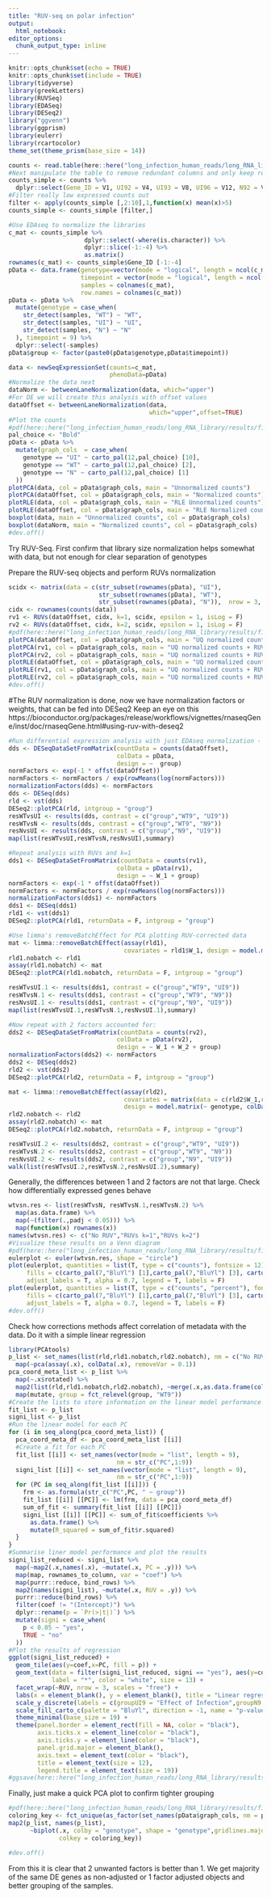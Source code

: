 ```yaml
---
title: "RUV-seq on polar infection"
output: 
  html_notebook: 
editor_options:
  chunk_output_type: inline
---
```


```r
knitr::opts_chunk$set(echo = TRUE)
knitr::opts_chunk$set(include = TRUE)
library(tidyverse)
library(greekLetters)
library(RUVSeq)
library(EDASeq)
library(DESeq2)
library("ggvenn")
library(ggprism)
library(eulerr)
library(rcartocolor)
theme_set(theme_prism(base_size = 14))
```




```r
counts <- read.table(here::here("long_infection_human_reads/long_RNA_library/data/all_reads_STAR"), header = F, sep = "\t", stringsAsFactors = F)
#Next manipulate the table to remove redundant columns and only keep relevant columns (1 columns with gene names, and the rest with counts for reverse stranded library)
counts_simple <- counts %>% 
  dplyr::select(Gene_ID = V1, UI92 = V4, UI93 = V8, UI96 = V12, N92 = V16, N93 = V20, WT96 = V24, WT91 = V28, WT94 = V32, N95 = V36)
#Filter really low expressed counts out
filter <- apply(counts_simple [,2:10],1,function(x) mean(x)>5)
counts_simple <- counts_simple [filter,]
```

```r
#Use EDAseq to normalize the libraries
c_mat <- counts_simple %>% 
                     dplyr::select(-where(is.character)) %>% 
                     dplyr::slice(-1:-4) %>% 
                     as.matrix()
rownames(c_mat) <- counts_simple$Gene_ID [-1:-4]
pData <- data.frame(genotype=vector(mode = "logical", length = ncol(c_mat)),
                    timepoint = vector(mode = "logical", length = ncol(c_mat)),
                    samples = colnames(c_mat),
                    row.names = colnames(c_mat))
pData <- pData %>% 
  mutate(genotype = case_when(
    str_detect(samples, "WT") ~ "WT",
    str_detect(samples, "UI") ~ "UI",
    str_detect(samples, "N") ~ "N"
  ), timepoint = 9) %>%
  dplyr::select(-samples)
pData$group <- factor(paste0(pData$genotype,pData$timepoint))

data <- newSeqExpressionSet(counts=c_mat,
                            phenoData=pData)
#Normalize the data next
dataNorm <- betweenLaneNormalization(data, which="upper") 
#For DE we will create this analysis with offset values
dataOffset <- betweenLaneNormalization(data,
                                       which="upper",offset=TRUE)
#Plot the counts 
#pdf(here::here("long_infection_human_reads/long_RNA_library/results/final RUV figures/EDAseq_normalization.pdf"), width = 8, height = 6)
pal_choice <- "Bold"
pData <- pData %>% 
  mutate(graph_cols  = case_when(
    genotype == "UI" ~ carto_pal(12,pal_choice) [10],
    genotype == "WT" ~ carto_pal(12,pal_choice) [2],
    genotype == "N" ~ carto_pal(12,pal_choice) [1]
  ))
plotPCA(data, col = pData$graph_cols, main = "Unnormalized counts")
plotPCA(dataOffset, col = pData$graph_cols, main = "Normalized counts")
plotRLE(data, col = pData$graph_cols, main = "RLE Unnormalized counts")
plotRLE(dataOffset, col = pData$graph_cols, main = "RLE Normalized counts")
boxplot(data, main = "Unnormalized counts", col = pData$graph_cols)
boxplot(dataNorm, main = "Normalized counts", col = pData$graph_cols)
#dev.off()
```

Try RUV-Seq. First confirm that library size normalization helps somewhat with data, but not enough for clear separation of genotypes

Prepare the RUV-seq objects and perform RUVs normalization
``` r
scidx <- matrix(data = c(str_subset(rownames(pData), "UI"),
                         str_subset(rownames(pData), "WT"),
                         str_subset(rownames(pData), "N")),  nrow = 3, byrow = T)
cidx <- rownames(counts(data))
rv1 <- RUVs(dataOffset, cidx, k=1, scidx, epsilon = 1, isLog = F)
rv2 <- RUVs(dataOffset, cidx, k=2, scidx, epsilon = 1, isLog = F)
#pdf(here::here("long_infection_human_reads/long_RNA_library/results/final RUV figures/Normalization effect on the library and RUV normalization.pdf"), width = 8, height = 6)
plotPCA(dataOffset, col = pData$graph_cols, main = "UQ normalized counts")
plotPCA(rv1, col = pData$graph_cols, main = "UQ normalized counts + RUVs with 1 k")
plotPCA(rv2, col = pData$graph_cols, main = "UQ normalized counts + RUVs with 2 k")
plotRLE(dataOffset, col = pData$graph_cols, main = "UQ normalized counts")
plotRLE(rv1, col = pData$graph_cols, main = "UQ normalized counts + RUVs with 1 k")
plotRLE(rv2, col = pData$graph_cols, main = "UQ normalized counts + RUVs with 2 k")
#dev.off()
```
#The RUV normalization is done, now we have normalization factors or weights, that can be fed into DESeq2
Keep an eye on this 
https://bioconductor.org/packages/release/workflows/vignettes/rnaseqGene/inst/doc/rnaseqGene.html#using-ruv-with-deseq2


``` r
#Run differential expression analysis with just EDAseq normalization - and no RUV
dds <- DESeqDataSetFromMatrix(countData = counts(dataOffset),
                              colData = pData,
                              design = ~  group)
normFactors <- exp(-1 * offst(dataOffset))
normFactors <- normFactors / exp(rowMeans(log(normFactors)))
normalizationFactors(dds) <- normFactors
dds <- DESeq(dds)
rld <- vst(dds)
DESeq2::plotPCA(rld, intgroup = "group")
resWTvsUI <- results(dds, contrast = c("group","WT9", "UI9"))
resWTvsN <- results(dds, contrast = c("group","WT9", "N9"))
resNvsUI <- results(dds, contrast = c("group","N9", "UI9"))
map(list(resWTvsUI,resWTvsN,resNvsUI),summary)

#Repeat analysis with RUVs and k=1
dds1 <- DESeqDataSetFromMatrix(countData = counts(rv1),
                              colData = pData(rv1),
                              design = ~ W_1 + group)
normFactors <- exp(-1 * offst(dataOffset))
normFactors <- normFactors / exp(rowMeans(log(normFactors)))
normalizationFactors(dds1) <- normFactors
dds1 <- DESeq(dds1)
rld1 <- vst(dds1)
DESeq2::plotPCA(rld1, returnData = F, intgroup = "group")

#Use limma's removeBatchEffect for PCA plotting RUV-corrected data
mat <- limma::removeBatchEffect(assay(rld1),
                                covariates = rld1$W_1, design = model.matrix(~ genotype, colData(rld1)))
rld1.nobatch <- rld1
assay(rld1.nobatch) <- mat
DESeq2::plotPCA(rld1.nobatch, returnData = F, intgroup = "group")

resWTvsUI.1 <- results(dds1, contrast = c("group","WT9", "UI9"))
resWTvsN.1 <- results(dds1, contrast = c("group","WT9", "N9"))
resNvsUI.1 <- results(dds1, contrast = c("group","N9", "UI9"))
map(list(resWTvsUI.1,resWTvsN.1,resNvsUI.1),summary)

#Now repeat with 2 factors accounted for:
dds2 <- DESeqDataSetFromMatrix(countData = counts(rv2),
                              colData = pData(rv2),
                              design = ~ W_1 + W_2 + group)
normalizationFactors(dds2) <- normFactors
dds2 <- DESeq(dds2)
rld2 <- vst(dds2)
DESeq2::plotPCA(rld2, returnData = F, intgroup = "group")

mat <- limma::removeBatchEffect(assay(rld2),
                                covariates = matrix(data = c(rld2$W_1,rld2$W_2), ncol = 2),
                                design = model.matrix(~ genotype, colData(rld2)))
rld2.nobatch <- rld2
assay(rld2.nobatch) <- mat
DESeq2::plotPCA(rld2.nobatch, returnData = F, intgroup = "group")

resWTvsUI.2 <- results(dds2, contrast = c("group","WT9", "UI9"))
resWTvsN.2 <- results(dds2, contrast = c("group","WT9", "N9"))
resNvsUI.2 <- results(dds2, contrast = c("group","N9", "UI9"))
walk(list(resWTvsUI.2,resWTvsN.2,resNvsUI.2),summary)
```

Generally, the differences between 1 and 2 factors are not that large. Check how differentially expressed genes behave
```r
wtvsn.res <- list(resWTvsN, resWTvsN.1,resWTvsN.2) %>% 
  map(as.data.frame) %>%  
  map(~(filter(.,padj < 0.05))) %>% 
  map(function(x) rownames(x))
names(wtvsn.res) <- c("No RUV","RUVs k=1","RUVs k=2")
#Visualize these results on a Venn diagram
#pdf(here::here("long_infection_human_reads/long_RNA_library/results/final RUV figures/RUV effect on DE genes between WT and EscN infection.pdf"), width = 6, height = 4)
eulerplot <- euler(wtvsn.res, shape = "circle")
plot(eulerplot, quantities = list(T, type = c("counts"), fontsize = 12), 
     fills = c(carto_pal(7,"BluYl") [1],carto_pal(7,"BluYl") [3], carto_pal(7,"BluYl") [7]),
     adjust_labels = T, alpha = 0.7, legend = T, labels = F)
plot(eulerplot, quantities = list(T, type = c("counts", "percent"), fontsize = 12), 
     fills = c(carto_pal(7,"BluYl") [1],carto_pal(7,"BluYl") [3], carto_pal(7,"BluYl") [7]),
     adjust_labels = T, alpha = 0.7, legend = T, labels = F)
#dev.off()
```

Check how corrections methods affect correlation of metadata with the data.
Do it with a simple linear regression
```r
library(PCAtools)
p_list <- set_names(list(rld,rld1.nobatch,rld2.nobatch), nm = c("No RUV", "RUVs k=1", "RUVs k=2")) %>% 
  map(~pca(assay(.x), colData(.x), removeVar = 0.1))
pca_coord_meta_list <- p_list %>% 
  map(~.x$rotated) %>% 
  map2(list(rld,rld1.nobatch,rld2.nobatch), ~merge(.x,as.data.frame(colData(.y)), by = 0)) %>% 
  map(mutate, group = fct_relevel(group, "WT9"))
#Create the lists to store information on the linear model performance
fit_list <- p_list
signi_list <- p_list
#Run the linear model for each PC
for (i in seq_along(pca_coord_meta_list)) {
  pca_coord_meta_df <- pca_coord_meta_list [[i]]
  #Create a fit for each PC
  fit_list [[i]] <- set_names(vector(mode = "list", length = 9),
                              nm = str_c("PC",1:9))
  signi_list [[i]] <- set_names(vector(mode = "list", length = 9),
                              nm = str_c("PC",1:9))
  for (PC in seq_along(fit_list [[i]])) {
    frm <- as.formula(str_c("PC",PC, " ~ group"))
    fit_list [[i]] [[PC]] <- lm(frm, data = pca_coord_meta_df)
    sum_of_fit <- summary(fit_list [[i]] [[PC]])
    signi_list [[i]] [[PC]] <- sum_of_fit$coefficients %>% 
      as.data.frame() %>% 
      mutate(R_squared = sum_of_fit$r.squared)
  }
}
#Summarise liner model performance and plot the results
signi_list_reduced <- signi_list %>% 
  map(~map2(.x,names(.x), ~mutate(.x, PC = .y))) %>% 
  map(map, rownames_to_column, var = "coef") %>% 
  map(purrr::reduce, bind_rows) %>% 
  map2(names(signi_list), ~mutate(.x, RUV = .y)) %>% 
  purrr::reduce(bind_rows) %>% 
  filter(coef != "(Intercept)") %>% 
  dplyr::rename(p = `Pr(>|t|)`) %>%  
  mutate(signi = case_when(
    p < 0.05 ~ "yes",
    TRUE ~ "no"
  ))
#Plot the results of regression
ggplot(signi_list_reduced) +
  geom_tile(aes(y=coef,x=PC, fill = p)) +
  geom_text(data = filter(signi_list_reduced, signi == "yes"), aes(y=coef,x=PC), 
            label = "*", color = "white", size = 13) +
  facet_wrap(~RUV, nrow = 3, scales = "free") +
  labs(x = element_blank(), y = element_blank(), title = "Linear regression analysis\nidentifying relationships between metadata and PC") +
  scale_y_discrete(labels = c(groupUI9 = "Effect of Infection",groupN9 = "Effect of T3SS")) +
  scale_fill_carto_c(palette = "BluYl", direction = -1, name = "p-value") +
  theme_minimal(base_size = 19) +
  theme(panel.border = element_rect(fill = NA, color = "black"),
        axis.ticks.x = element_line(color = "black"),
        axis.ticks.y = element_line(color = "black"),
        panel.grid.major = element_blank(),
        axis.text = element_text(color = "black"),
        title = element_text(size = 12),
        legend.title = element_text(size = 19))
#ggsave(here::here("long_infection_human_reads/long_RNA_library/results/final RUV figures/Linear regression of metadata and PCA with respect to RUV.png"), width = 8,height = 6, dpi = 1080)
```

Finally, just make a quick PCA plot to confirm tighter grouping
```r
#pdf(here::here("long_infection_human_reads/long_RNA_library/results/final RUV figures/PCAtools biplots with RUV.pdf"), width = 6, height = 5)
coloring_key <- fct_unique(as_factor(set_names(pData$graph_cols, nm = pData$genotype)))
map2(p_list, names(p_list), 
      ~biplot(.x, colby = "genotype", shape = "genotype",gridlines.major = FALSE, title = .y,
              colkey = coloring_key))

#dev.off()
```
From this it is clear that 2 unwanted factors is better than 1. We get majority of the same DE genes as non-adjusted or 1 factor adjusted objects and better grouping of the samples.


